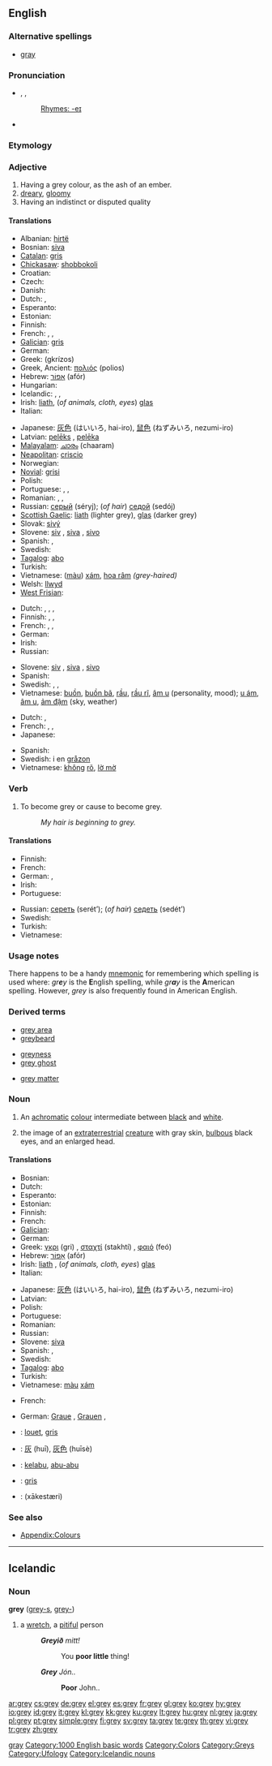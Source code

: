 {{wikipedia|dab=grey (disambiguation)|grey}}
<!--subst: of [[Template:sync]]-->
<!--If you edit this entry, please also edit [[gray]] to ensure these two entries remain synchronized.-->[[Category:Synchronized entries|gray]]
{{also|gray|Grey}}
==English==

===Alternative spellings===
* [[gray]] {{qualifier|US}}

===Pronunciation===
* {{enPR|grā}}, {{IPA|/ɡreɪ/}}, {{SAMPA|/greI/}}
*: {{audio|en-us-grey.ogg|Audio (US)}}
*: [[Rhymes:English:-eɪ|Rhymes: -eɪ]]
* {{homophones|gray|greige}}

===Etymology===
{{etyl|ang}} {{term|græġ|lang=ang}}

===Adjective===
{{en-adj}}

# Having a grey colour, as the ash of an ember.
# [[dreary]], [[gloomy]]
# Having an indistinct or disputed quality

====Translations====
{{trans-top|colour}}
* Albanian: [[hirtë]]
* Bosnian: [[siva#Bosnian|siva]] {{f}}
* [[Catalan]]: [[gris]]
* [[Chickasaw]]: [[shobbokoli]]
* Croatian: {{t-|hr|siv}}
* Czech: {{t-|cs|šedý|m}}
* Danish: {{t+|da|grå}}
* Dutch: {{t+|nl|grijs}}, {{t-|nl|grijze}}
* Esperanto: {{t-|eo|griza|xs=Esperanto}}
* Estonian: {{t+|et|hall}}
* Finnish: {{t+|fi|harmaa}}
* French: {{t+|fr|gris|m}}, {{t+|fr|grise|f}}, {{t+|fr|grises|f|p}}
* [[Galician]]: [[gris]]
* German: {{t+|de|grau}}
* Greek: {{t+|el|γκρίζος|sc=Grek}} (gkrízos)
* Greek, Ancient: [[πολιός]]  (polios)
* Hebrew: [[אפור|אָפוֹר]] (afór)
* Hungarian: {{t+|hu|szürke}}
* Icelandic: {{t+|is|grár|m}}, {{t-|is|grá|f}}, {{t-|is|grátt|n}}
* Irish: [[liath]], (''of animals, cloth, eyes'') [[glas]]
* Italian: {{t+|it|grigio}}
{{trans-mid}}
* Japanese: [[灰色]] (はいいろ, hai-iro), [[鼠色]] (ねずみいろ, nezumi-iro)
* Latvian: [[pelēks]] {{m}}, [[pelēka]] {{f}}
* [[Malayalam]]: [[ചാരം]] (chaaram)
* [[Neapolitan]]: [[criscio]]
* Norwegian: {{t+|no|grå}}
* [[Novial]]: [[grisi]]
* Polish: {{t+|pl|szary}}
* Portuguese: {{t+|pt|cinza}}, {{t+|pt|cinzento|m}}, {{t-|pt|cinzenta|f}}
* Romanian: {{t-|ro|brumăriu}}, {{t-|ro|cenuşiu}}, {{t-|ro|sur}}
* Russian: [[серый]] (séryj); (''of hair'') [[седой]] (sedój)
* [[Scottish Gaelic]]: [[liath]] (lighter grey), [[glas]] (darker grey)
* Slovak: [[sivý]]
* Slovene: [[siv]] {{m}}, [[siva]] {{f}}, [[sivo]] {{n}}
* Spanish: {{t+|es|gris|m}}, {{t+|es|plomo|m}}
* Swedish: {{t+|sv|grå}}
* [[Tagalog]]: [[abo]]
* Turkish: {{t+|tr|gri}}
* Vietnamese: ([[màu]]) [[xám]], [[hoa râm]] ''(grey-haired)''
* Welsh: [[llwyd]]
* [[West Frisian]]: {{t|fy|griis|xs=West Frisian}} {{t-|fy|grau|xs=West Frisian}}
{{trans-bottom}}

{{trans-top|dreary, gloomy}}
* Dutch: {{t+|nl|grijs}}, {{t-|nl|grijze}}, {{t+|nl|grauw}}, {{t-|nl|grauwe}}
* Finnish: {{t+|fi|ankea}}, {{t+|fi|harmaa}}, {{t+|fi|synkkä}}
* French: {{t+|fr|gris|m}}, {{t+|fr|grise|f}}, {{t+|fr|grises|f|p}}
* German: {{t+|de|grau}}
* Irish: {{t-|ga|glas|xs=Irish}}
* Russian: {{t+|ru|серый|tr=séryj|sc=Cyrl}}
{{trans-mid}}
* Slovene: [[siv]] {{m}}, [[siva]] {{f}}, [[sivo]] {{n}}
* Spanish: {{t+|es|gris}}
* Swedish: {{t+|sv|grå}}, {{t+|sv|trist}}, {{t+|sv|tråkig}}
* Vietnamese: [[buồn]], [[buồn bã]], [[rầu]], [[rầu rĩ]], [[âm u]] (personality, mood); [[u ám]], [[âm u]], [[ảm đậm]] (sky, weather)
{{trans-bottom}}

{{trans-top|indistinct quality}}
* Dutch: {{t+|nl|grijs}}, {{t-|nl|grijze}}
* French: {{t+|fr|gris|m}}, {{t+|fr|grise|f}}, {{t+|fr|grises|f|p}}
* Japanese: {{t-|ja|グレー|tr=gurē|sc=Jpan}}
{{trans-mid}}
* Spanish: {{t+|es|gris}}
* Swedish: i en [[gråzon]]
* Vietnamese: [[không]] [[rõ]], [[lờ mờ]]
{{trans-bottom}}

===Verb===
{{en-verb}}

# To become grey or cause to become grey.
#: ''My hair is beginning to grey.''

====Translations====
{{trans-top|to become grey}}
* Finnish: {{t+|fi|harmaantua}}
* French: {{t+|fr|griser}}
* German: {{t-|de|ergrauen}}, {{t-|de|grau werden}}
* Irish: {{t-|ga|liath|xs=Irish}}
* Portuguese: {{t+|pt|acinzentar}}
{{trans-mid}}
* Russian: [[сереть]] (serét’); (''of hair'') [[седеть]] (sedét’)
* Swedish: {{t+|sv|gråna}}
* Turkish: {{t-|tr|grileşmek}}
* Vietnamese: {{t+|vi|bạc|xs=Vietnamese}}
{{trans-bottom}}

===Usage notes===
There happens to be a handy [[mnemonic]] for remembering which spelling is used where: ''gr'''e'''y'' is the '''E'''nglish spelling, while ''gr'''a'''y'' is the '''A'''merican spelling. However, ''grey'' is also frequently found in American English.

===Derived terms===
{{top3}}
* [[grey area]]
* [[greybeard]]
{{mid3}}
* [[greyness]]
* [[grey ghost]]
{{mid3}}
* [[grey matter]]
{{bottom}}

===Noun===
{{en-noun}}

# {{colour}} An [[achromatic]] [[colour]] intermediate between [[black]] and [[white]].
#: {{colour panel|grey|808080}}
# {{context|ufology}} the image of an [[extraterrestrial]] [[creature]] with gray skin, [[bulbous]] black eyes, and an enlarged head.

====Translations====
{{trans-top|colour}}
* Bosnian: {{t-|bs|siv}}
* Dutch: {{t+|nl|grijs}}
* Esperanto: {{t-|eo|griza|xs=Esperanto}}
* Estonian: {{t+|et|hall}}
* Finnish: {{t+|fi|harmaa}}
* French: {{t+|fr|gris}}
* [[Galician]]: {{t+|gl|gris|xs=Galician}} {{m}}
* German: {{t+|de|Grau|n}}
* Greek: [[γκρι]] (gri) {{n}}, [[σταχτί]] (stakhtí) {{n}}, [[φαιό]] (feó) {{n}}
* Hebrew: [[אפור|אָפוֹר]] (afór)
* Irish: [[liath]] {{m}}, (''of animals, cloth, eyes'') [[glas]] {{m}}
* Italian: {{t+|it|grigio|m}}
{{trans-mid}}
* Japanese: [[灰色]] (はいいろ, hai-iro), [[鼠色]] (ねずみいろ, nezumi-iro)
* Latvian: {{t+|lv|pelēks|xs=Latvian}}
* Polish: {{t+|pl|szarość|f}}
* Portuguese: {{t+|pt|cinza}}
* Romanian: {{t+|ro|gri}}
* Russian: {{t+|ru|серый|tr=séryj|sc=Cyrl}}
* Slovene: [[siva]] {{f}}
* Spanish: {{t+|es|gris|m}}, {{t+|es|plomo|m}}
* Swedish: {{t+|sv|grå}}
* [[Tagalog]]: [[abo]]
* Turkish: {{t+|tr|gri}}
* Vietnamese: [[màu]] [[xám]]
{{trans-bottom}}

{{trans-top|extraterrestrial creature}}
* French: {{t-|fr|Gris|m}}
{{trans-mid}}
* German: [[Graue]] {{m}}, [[Grauen]] {{p}},{{f}}
{{trans-bottom}}

{{checktrans}}
<!--Remove this section once all of the translations below have been moved into the tables above.-->
* {{ttbc|Breton}}: [[louet]], [[gris]]
* {{ttbc|Chinese}}: [[灰]] (huī), [[灰色]] (huīsè)
* {{ttbc|Indonesian}}: [[kelabu]], [[abu|abu-abu]]
* {{ttbc|Interlingua}}: [[gris]]
* {{ttbc|Persian}}: {{fa-Arab|[[خاکستری|خاکِستَری]]}} (xākestæri)

===See also===
* [[Appendix:Colours]]

[[Category:1000 English basic words]]
[[Category:Colors]]
[[Category:Greys]]
[[Category:Ufology]]

----

==Icelandic==

===Noun===
'''grey''' {{n}} ([[greys|grey-s]], [[#Icelandic|grey-]])

# a [[wretch]], a [[pitiful]] person
#: '''''Greyið''' mitt!''
#:: You '''poor little''' thing!
#: '''''Grey''' Jón..''
#:: '''Poor''' John..

[[Category:Icelandic nouns]]

[[ar:grey]]
[[cs:grey]]
[[de:grey]]
[[el:grey]]
[[es:grey]]
[[fr:grey]]
[[gl:grey]]
[[ko:grey]]
[[hy:grey]]
[[io:grey]]
[[id:grey]]
[[it:grey]]
[[kl:grey]]
[[kk:grey]]
[[ku:grey]]
[[lt:grey]]
[[hu:grey]]
[[nl:grey]]
[[ja:grey]]
[[pl:grey]]
[[pt:grey]]
[[simple:grey]]
[[fi:grey]]
[[sv:grey]]
[[ta:grey]]
[[te:grey]]
[[th:grey]]
[[vi:grey]]
[[tr:grey]]
[[zh:grey]]